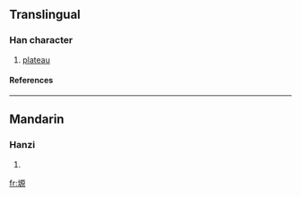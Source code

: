 ==Translingual==
===Han character===
{{Han char|rn=32|rad=土|as=10|sn=13|four=|canj=土一竹火 (GMHF)}}
# [[plateau]]
====References====
{{Han ref|kx=0236.341|hdz=10471.060|uh=586C|ud=22636}}
----
==Mandarin==
===Hanzi===
{{cmn-hanzi|pin=[[yuán]] ([[yuan2]])|wg=yüan<sup>2</sup>}}
# {{defn|Mandarin}}

[[fr:塬]]